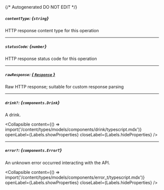 {/* Autogenerated DO NOT EDIT  */}

##### `contentType`: *{`string`}*
HTTP response content type for this operation

---
##### `statusCode`: *{`number`}*
HTTP response status code for this operation

---
##### `rawResponse`: [*{ `Response` }*](https://developer.mozilla.org/en-US/docs/Web/API/Response)
Raw HTTP response; suitable for custom response parsing

---
##### `drink?`: *{`components.Drink`}*
A drink.

<Collapsible content={() => import('/content/types/models/components/drink/typescript.mdx')} openLabel={Labels.showProperties} closeLabel={Labels.hideProperties} />


---
##### `error?`: *{`components.ErrorT`}*
An unknown error occurred interacting with the API.

<Collapsible content={() => import('/content/types/models/components/error_t/typescript.mdx')} openLabel={Labels.showProperties} closeLabel={Labels.hideProperties} />



